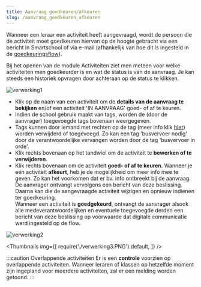 ```yaml
---
title: Aanvraag goedkeuren/afkeuren
slug: /aanvraag_goedkeuren_afkeuren
---
```


Wanneer een leraar een activiteit heeft aangevraagd, wordt de persoon die de activiteit moet goedkeuren hiervan op de hoogte gebracht via een bericht in Smartschool of via e-mail (afhankelijk van hoe dit is ingesteld in de [goedkeuringsflow](/activiteiten/voorbereiding/#goedkeuringsflow-aanmaken)).

Bij het openen van de module Activiteiten ziet men meteen voor welke activiteiten men goedkeurder is en wat de status is van de aanvraag. Je kan steeds een historiek opvragen door achteraan op de status te klikken. 

![verwerking1](./verwerking1.PNG)

- Klik op de naam van een activiteit om de **details van de aanvraag te bekijken** en/of een activiteit 'IN AANVRAAG' goed- of af te keuren. 
- Indien de school gebruik maakt van tags, worden de (door de aanvrager) toegevoegde tags bovenaan weergegeven. 
- Tags kunnen door iemand met rechten op de tag (meer info klik [hier](/activiteiten/voorbereiding/#tags)) worden verwijderd of toegevoegd. Zo kan een tag 'busvervoer nodig' door de verantwoordelijke vervangen worden door de tag 'busvervoer in orde'. 
- Klik rechts bovenaan op het tandwiel om de activiteit te **bewerken of te verwijderen**.
- Klik rechts bovenaan om de activiteit **goed- of af te keuren**. 
Wanneer je een activiteit **afkeurt**, heb je de mogelijkheid om meer info mee te geven. Zo kan het voorkomen dat er bv. info ontbreekt bij de aanvraag. De aanvrager ontvangt vervolgens een bericht van deze beslissing. Daarna kan die de aangevraagde activiteit wijzigen en opnieuw indienen ter goedkeuring.  
Wanneer een activiteit is **goedgekeurd**, ontvangt de aanvrager alsook alle medeverantwoordelijken en eventuele toegevoegde derden een bericht van deze beslissing op voorwaarde dat digitale communicatie werd ingesteld op de flow. 

![verwerking2](./verwerking2.png)

<Thumbnails img={[
    require('./verwerking3.PNG').default, 
]} />

:::caution Overlappende activiteiten
Er is een **controle** voorzien op overlappende activiteiten. Wanneer leraren of klassen op hetzelfde moment zijn ingepland voor meerdere activiteiten, zal er een melding worden getoond.
:::